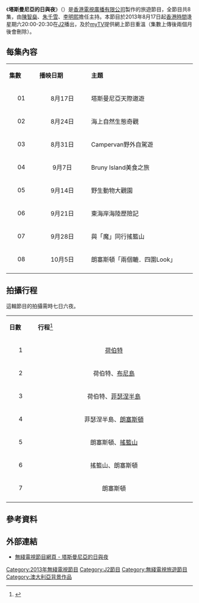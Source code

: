 {{noteTA
|G1=地名
}}
{{無綫節目
| 中文節目名=塔斯曼尼亞的日與夜
| 英文節目名={{lang|en|A Tasmanian Affair}}
| 圖片=[[File:TVB_A_Tasmanian_Affair.jpg|300px]]
| J2首播日期= 2013年8月17日－10月5日
| J2首播時間=星期六 20:00-20:30（含廣告）
| 監製=[[謝英偉|謝英偉]]
| 編審=[[鄭瑞麒|鄭瑞麒]]
| 集數=8
| 每集長=30分鐘（含廣告）
| 類型=旅遊
| 國家={{HKG}}
| 外景={{AUS}}[[塔斯曼尼亞|塔斯曼尼亞]]
| 製作公司=[[香港|香港]][[電視廣播有限公司|電視廣播有限公司]]
| 主持=[[陳智燊|陳智燊]]、[[朱千雪|朱千雪]]、[[李明熙(香港)|李明熙]]
|主題音樂=塔斯曼尼亞的日與夜主題音樂
|主題作曲家=[[C._Kenneth_Lee|C. Kenneth Lee]]
| 網頁=http://programme.tvb.com/foodandtravel/tasmanianaffair/
}}

《'''塔斯曼尼亞的日與夜'''》（{{lang-en|'''A Tasmanian Affair'''}}）是[[香港|香港]][[電視廣播有限公司|電視廣播有限公司]]製作的旅遊節目，全節目共8集，由[[陳智燊|陳智燊]]、[[朱千雪|朱千雪]]、[[李明熙(香港)|李明熙]]擔任主持。本節目於2013年8月17日起[[香港時間|香港時間]]逢星期六20:00-20:30在[[J2|J2]]播出，及於[[myTV|myTV]]提供網上節目重溫（集數上傳後兩個月後會刪除）。

==每集內容==
{|class="wikitable" style="width:60%; font-size: 14px;"
|- style="background:cornflowerblue; color:white" align=center
|style="width:5%"|'''集數'''||style="width:10%"|'''播映日期'''||style="width:20%"|'''主題'''
|-
|align=center| 01 ||align=center| 8月17日 ||塔斯曼尼亞天際遨遊
|-
|align=center| 02 ||align=center| 8月24日 ||海上自然生態奇觀
|-
|align=center| 03 ||align=center| 8月31日 ||Campervan野外自駕遊
|-
|align=center| 04 ||align=center| 9月7日 ||Bruny Island美食之旅
|-
|align=center| 05 ||align=center| 9月14日 ||野生動物大觀園
|-
|align=center| 06 ||align=center| 9月21日 ||東海岸海陸歷險記
|-
|align=center| 07 ||align=center| 9月28日 ||與「魔」同行搖籃山
|-
|align=center| 08 ||align=center| 10月5日 ||朗塞斯頓「兩個轆．四圍Look」
|-
|}

==拍攝行程==
這輯節目的拍攝需時七日六夜。
{|class="wikitable" style="width:60%; font-size: 14px;"
|- style="background:cornflowerblue; color:white" align=center
|style="width:5%"|'''日數'''||style="width:30%"|'''行程'''<ref>{{Cite web|url=http://www.discovertasmania.hk/itineraries/%E8%B5%B0%E8%B7%B3%E9%81%8A%E6%A8%82-%E6%96%B0%E6%84%8F%E8%BA%8D%E5%8B%95-%E4%B8%83%E6%97%A5%E5%85%AD%E5%A4%9Cj2%E3%80%8A%E5%A1%94%E6%96%AF%E6%9B%BC%E5%B0%BC%E4%BA%9E%E7%9A%84%E6%97%A5%E8%88%87%E5%A4%9C%E3%80%8B%E6%8B%8D%E6%94%9D%E8%A1%8C%E7%A8%8B-0|title=走跳遊樂 新意躍動 七日六夜J2《塔斯曼尼亞的日與夜》拍攝行程|accessdate=2014-04-25|archive-date=2017-05-09|archive-url=https://web.archive.org/web/20170509035418/http://www.discovertasmania.hk/itineraries/%E8%B5%B0%E8%B7%B3%E9%81%8A%E6%A8%82-%E6%96%B0%E6%84%8F%E8%BA%8D%E5%8B%95-%E4%B8%83%E6%97%A5%E5%85%AD%E5%A4%9Cj2%E3%80%8A%E5%A1%94%E6%96%AF%E6%9B%BC%E5%B0%BC%E4%BA%9E%E7%9A%84%E6%97%A5%E8%88%87%E5%A4%9C%E3%80%8B%E6%8B%8D%E6%94%9D%E8%A1%8C%E7%A8%8B-0|dead-url=yes}}</ref>
|-
|align=center| 1 ||align=center|[[荷伯特|荷伯特]]
|-
|align=center| 2 ||align=center|荷伯特、[[布尼島|布尼島]]
|-
|align=center| 3 ||align=center|荷伯特、[[菲瑟涅半島|菲瑟涅半島]]
|-
|align=center| 4 ||align=center|菲瑟涅半島、[[朗塞斯頓|朗塞斯頓]]
|-
|align=center| 5 ||align=center|朗塞斯頓、[[搖籃山|搖籃山]]
|-
|align=center| 6 ||align=center|搖籃山、朗塞斯頓
|-
|align=center| 7 ||align=center|朗塞斯頓
|-
|}

==參考資料==
{{reflist}}

==外部連結==
*[http://programme.tvb.com/foodandtravel/tasmanianaffair 無綫電視節目網頁 - 塔斯曼尼亞的日與夜] {{Wayback|url=http://programme.tvb.com/foodandtravel/tasmanianaffair |date=20190910081730 }}

{{電視節目的變遷
|電視台={{HK}} [[無綫電視|無綫電視]][[J2|J2]]
|播放檔次=星期六 20:00-20:30 時段
|節目名稱=塔斯曼尼亞的日與夜<br/>（2013.08.17 - 2013.10.05）
|上一節目=[[深圳闖蕩|深圳闖蕩]]<br/>（2013.07.20 - 2013.08.10）
|下一節目=[[情迷越南|情迷越南]]<br/>（2013.10.12 - 2013.12.14）
}}
{{電視節目的變遷
|電視台={{HK}} [[無綫電視|無綫電視]][[J2|J2]]
|播放檔次=星期二至五 17:15-17:45 時段
|節目名稱=塔斯曼尼亞的日與夜<br/>（2014.11.18 - 2014.11.28）
|上一節目=[[姊妹淘_(無綫電視節目)|姊妹淘]]（第四輯）<br/>（2014.03.04 - 2014.11.14）
|下一節目=[[姊妹淘_(無綫電視節目)|姊妹淘]]（第五輯）<br/>（2014.12.02 - ）
}}
[[Category:2013年無綫電視節目|Category:2013年無綫電視節目]]
[[Category:J2節目|Category:J2節目]]
[[Category:無綫電視旅遊節目|Category:無綫電視旅遊節目]]
[[Category:澳大利亞背景作品|Category:澳大利亞背景作品]]